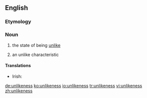 ==English==

===Etymology===
{{suffix|unlike|ness}}

===Noun===
{{en-noun|es|-}}

# {{context|uncountable}} the state of being [[unlike]]
# {{context|countable}} an unlike characteristic

====Translations====
{{trans-top|the state of being unlike}}
* Irish: {{t-|ga|éagsúlacht|f}}
{{trans-mid}}
{{trans-bottom}}

{{trans-top|an unlike characteristic}}
{{trans-mid}}
{{trans-bottom}}

[[de:unlikeness]]
[[ko:unlikeness]]
[[io:unlikeness]]
[[tr:unlikeness]]
[[vi:unlikeness]]
[[zh:unlikeness]]